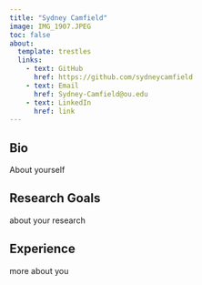 ```yaml
---
title: "Sydney Camfield"
image: IMG_1907.JPEG
toc: false
about:
  template: trestles
  links: 
    - text: GitHub
      href: https://github.com/sydneycamfield
    - text: Email
      href: Sydney-Camfield@ou.edu
    - text: LinkedIn
      href: link
---
```



::: {.column-page}

## Bio

About yourself

## Research Goals

about your research

## Experience

more about you


:::

